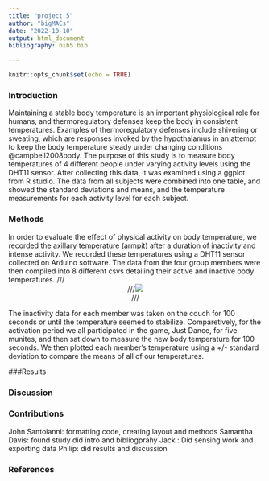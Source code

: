 ```yaml
---
title: "project 5"
author: "bigMACs"
date: "2022-10-10"
output: html_document
bibliography: bib5.bib

---
```


```r
knitr::opts_chunk$set(echo = TRUE)
```

### Introduction
Maintaining a stable body temperature is an important physiological role for humans, and thermoregulatory defenses keep the body in consistent temperatures. Examples of thermoregulatory defenses include shivering or sweating, which are responses invoked by the hypothalamus in an attempt to keep the body temperature steady under changing conditions @campbell2008body. The purpose of this study is to measure body temperatures of 4 different people under varying activity levels using the DHT11 sensor. After collecting this data, it was examined using a ggplot from R studio. The data from all subjects were combined into one table, and showed the standard deviations and means, and the temperature measurements for each activity level for each subject. 



### Methods
In order to evaluate the effect of physical activity on body temperature, we recorded the axillary temperature (armpit) after a duration of inactivity and intense activity. We recorded these temperatures using a DHT11 sensor collected on Arduino software. The data from the four group members were then compiled into 8 different csvs detailing their active and inactive body temperatures.
///<center>
///![](Arduino_Uno.png)  
///</center>
The inactivity data for each member was taken on the couch for 100 seconds or until the temperature seemed to stabilize. Comparetively, for the activation period we all participated in the game, Just Dance, for five munites, and then sat down to measure the new body temperature for 100 seconds. We then plotted each member's temperature using a +/- standard deviation to compare the means of all of our temperatures. 

###Results 


### Discussion 


### Contributions 
John Santoianni: formatting code, creating layout and methods
Samantha Davis: found study did intro and bibliogprahy
Jack : Did sensing work and exporting data
Philip: did results and discussion

### References 





